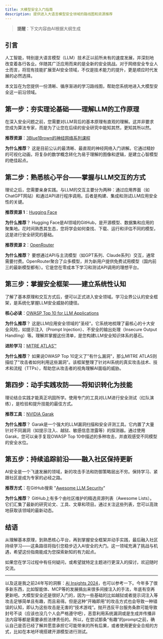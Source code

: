```yaml
---
title: 大模型安全入门指南
description: 提供进入大语言模型安全领域的路线图和资源推荐
---
```


> **提醒**：下文内容由AI根据大纲生成

## 引言

人工智能，特别是大语言模型（LLM）技术正以前所未有的速度发展，并深刻地改变着各行各业。伴随其广泛应用而来的是全新的安全挑战。对于网络安全专业人士而言，将现有技能扩展至AI安全领域，不仅是技术能力的提升，更是顺应时代发展的必然选择。

本文旨在为您提供一份清晰、循序渐进的学习路线图，帮助您系统地进入大模型安全这一前沿领域。

## 第一步：夯实理论基础——理解LLM的工作原理

在深入安全问题之前，您需要对LLM背后的基本原理有直观的理解。这并非要求您成为算法专家，而是为了让您在后续的安全研究中能知其然，更知其所以然。

**推荐资源**：[3Blue1Brown的神经网络系列课程](https://www.3blue1brown.com/topics/neural-networks)

**为什么推荐**？ 这是目前公认的最清晰、最直观的神经网络入门讲解。它通过精妙的可视化动画，将复杂的数学概念转化为易于理解的图像和逻辑，是建立心智模型的绝佳起点。

## 第二步：熟悉核心平台——掌握与LLM交互的方式

理论之后，您需要亲身实践。与LLM的交互主要分为两种：通过应用界面（如ChatGPT网站）和通过API进行程序调用。后者是构建、集成和测试LLM应用安全性的关键。

**推荐资源 1**：[Hugging Face](https://huggingface.co/)

**为什么推荐**？ Hugging Face是AI领域的GitHub，是开源模型、数据集和应用的聚集地。花时间熟悉其生态，您将学会如何查找、下载、运行和评估不同的模型，这是进行安全研究的基础。

**推荐资源 2**：[OpenRouter](https://openrouter.ai/)

**为什么推荐**？ 要想通过API与主流模型（如GPT系列、Claude系列）交互，通常需要付费。OpenRouter聚合了众多模型，并为新用户提供免费试用模型（国内前三的最新模型都有）。它是您在零成本下学习和测试API调用的理想平台。

## 第三步：掌握安全框架——建立系统性认知

了解了基本原理和交互方式后，便可以正式进入安全领域。学习业界公认的安全框架，是系统化掌握LLM安全威胁的捷径。

**核心必读**：[OWASP Top 10 for LLM Applications](https://owasp.org/www-project-top-10-for-large-language-model-applications/)

**为什么推荐**？ 这是LLM应用安全领域的"圣经"。它系统地梳理了最核心的十大安全风险，如提示注入（Prompt Injection）、不安全的输出处理（Insecure Output Handling）等。理解并掌握这份清单，是您构建LLM安全知识体系的基石。

**进阶学习**：[MITRE ATLAS™](https://atlas.mitre.org/)

**为什么推荐**？ 如果说OWASP Top 10定义了"有什么漏洞"，那么MITRE ATLAS则描绘了"攻击者如何利用这些漏洞"。该框架整理了针对AI系统的真实攻击战术、技术和流程（TTPs），帮助您从攻击者的视角理解AI面临的威胁。

## 第四步：动手实践攻防——将知识转化为技能

理论结合实践才能真正巩固所学。使用专门的工具对LLM进行安全测试（红队演练），是检验和提升技能的最佳方式。

**推荐工具**：[NVIDIA Garak](https://github.com/NVIDIA/garak)

**为什么推荐**？ Garak是一个强大的LLM漏洞扫描和安全评测工具。它内置了大量针对不同漏洞（如提示注入、越狱、敏感信息泄露等）的探测器。通过使用Garak，您可以亲手复现OWASP Top 10中描述的多种攻击，并直观感受不同模型的安全水位。

## 第五步：持续追踪前沿——融入社区保持更新

AI安全是一个飞速发展的领域，新的攻击手法和防御策略层出不穷。保持学习、紧跟社区是成为专家的必经之路。

**推荐方式**：在GitHub搜索 "[Awesome LLM Security](https://github.com/search?q=Awesome+LLM+Security)"

**为什么推荐**？ GitHub上有多个由社区维护的精选资源列表（Awesome Lists）。它们汇集了最新的研究论文、工具、文章和项目。通过关注这些列表，您可以高效地获取该领域的最新动态。

## 结语

从理解基本原理，到熟悉核心平台，再到掌握安全框架并动手实践，最后融入社区持续学习——这条路径将指引您稳步迈入AI安全的大门。这一领域充满了挑战与机遇，希望这份指南能成为您探索新知的有力起点。

如果您在学习过程中有任何疑问，或希望就特定主题进行更深入的探讨，欢迎随时交流。

---

以及这是我之前24年写的洞察：[AI Insights 2024](https://mundi-xu.github.io/2024/12/18/AI-Insights-2024/)，也可以参考一下。今年多了很多新东西，比如智能体、MCP等的发展搞出来很多间接注入的手法，年底有空再更新吧。大模型安全还是很好入门的，因为一些基础的比如越狱或者提示词注入等攻击足够简单且有趣，而且易得。但是这种“开箱即用”的攻击方式也会导致一种错误的认知，即认为这些攻击是无害的“技术游戏”。抛开违反平台服务条款可能导致封号不谈（应该也没几个人会严格遵守吧），恶意利用系统漏洞或是生成并传播非法内容等都是需要承担法律责任的。所以，在尝试那条“有趣”的prompt之前，确认自己是否已经了解并愿意承担它可能带来的所有后果，或者使用更安全合规的方式，比如在本地环境搭建开源模型进行测试。

